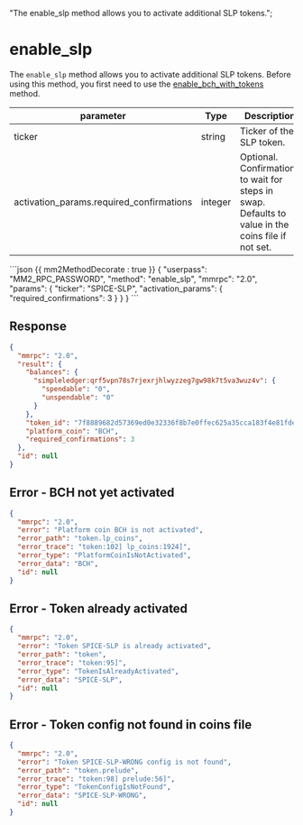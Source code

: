   "The enable_slp method allows you to activate additional SLP tokens.";

# enable_slp

The `enable_slp` method allows you to activate additional SLP tokens. Before using this method, you first need to use the [enable_bch_with_tokens](/atomicdex/api/v20/enable_bch_with_tokens) method.

| parameter                                | Type    | Description                                                                                        |
| ---------------------------------------- | ------- | -------------------------------------------------------------------------------------------------- |
| ticker                                   | string  | Ticker of the SLP token.                                                                           |
| activation_params.required_confirmations | integer | Optional. Confirmations to wait for steps in swap. Defaults to value in the coins file if not set. |

<CodeGroup title="" tag="POST" label="enable_slp">
```json {{ mm2MethodDecorate : true }}
{
  "userpass": "MM2_RPC_PASSWORD",
  "method": "enable_slp",
  "mmrpc": "2.0",
  "params": {
    "ticker": "SPICE-SLP",
    "activation_params": {
      "required_confirmations": 3
    }
  }
}
```
</CodeGroup>

## Response

```json
{
  "mmrpc": "2.0",
  "result": {
    "balances": {
      "simpleledger:qrf5vpn78s7rjexrjhlwyzzeg7gw98k7t5va3wuz4v": {
        "spendable": "0",
        "unspendable": "0"
      }
    },
    "token_id": "7f8889682d57369ed0e32336f8b7e0ffec625a35cca183f4e81fde4e71a538a1",
    "platform_coin": "BCH",
    "required_confirmations": 3
  },
  "id": null
}
```

## Error - BCH not yet activated

```json
{
  "mmrpc": "2.0",
  "error": "Platform coin BCH is not activated",
  "error_path": "token.lp_coins",
  "error_trace": "token:102] lp_coins:1924]",
  "error_type": "PlatformCoinIsNotActivated",
  "error_data": "BCH",
  "id": null
}
```

## Error - Token already activated

```json
{
  "mmrpc": "2.0",
  "error": "Token SPICE-SLP is already activated",
  "error_path": "token",
  "error_trace": "token:95]",
  "error_type": "TokenIsAlreadyActivated",
  "error_data": "SPICE-SLP",
  "id": null
}
```

## Error - Token config not found in coins file

```json
{
  "mmrpc": "2.0",
  "error": "Token SPICE-SLP-WRONG config is not found",
  "error_path": "token.prelude",
  "error_trace": "token:98] prelude:56]",
  "error_type": "TokenConfigIsNotFound",
  "error_data": "SPICE-SLP-WRONG",
  "id": null
}
```

